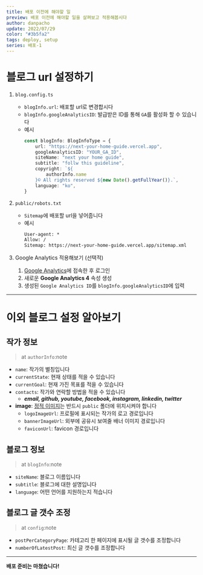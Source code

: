 ```yaml
---
title: 배포 이전에 해야할 일
preview: 배포 이전에 해야할 일을 살펴보고 적용해봅시다
author: danpacho
update: 2022/07/29
color: "#3b5fa2"
tags: deploy, setup
series: 배포-1
---
```


# 블로그 url 설정하기

1.  `blog.config.ts`

    -   `blogInfo.url`: 배포할 url로 변경합시다
    -   `blogInfo.googleAnalyticsID`: 발급받은 ID를 통해 `GA`를 활성화 할 수 있습니다
    -   예시
        ```ts {2,3}
        const blogInfo: BlogInfoType = {
            url: "https://next-your-home-guide.vercel.app",
            googleAnalyticsID: "YOUR_GA_ID",
            siteName: "next your home guide",
            subtitle: "follw this guideline",
            copyright: `${
                authorInfo.name
            }© All rights reserved ${new Date().getFullYear()}.`,
            language: "ko",
        }
        ```

2.  `public/robots.txt`

    -   `Sitemap`에 배포할 url을 넣어줍니다
    -   예시
        ```txt {3}
        User-agent: *
        Allow: /
        Sitemap: https://next-your-home-guide.vercel.app/sitemap.xml
        ```

3.  Google Analytics 적용해보기 (선택적)
    1. [Google Analytics](https://analytics.google.com)에 접속한 후 로그인
    2. 새로운 **Google Analytics 4** 속성 생성
    3. 생성된 `Google Analytics ID`를 `blogInfo.googleAnalyticsID`에 입력

---

# 이외 블로그 설정 알아보기

## 작가 정보

> at `authorInfo`:note

-   `name`: 작가의 별칭입니다
-   `currentState`: 현재 상태를 적을 수 있습니다
-   `currentGoal`: 현재 가진 목표를 적을 수 있습니다
-   `contacts`: 작가와 연락할 방법을 적을 수 있습니다
    -   _**email, github, youtube, facebook, instagram, linkedin, twitter**_
-   **image**: [정적 이미지](https://nextjs.org/docs/basic-features/static-file-serving)는 반드시 `public` 폴더에 위치시켜야 합니다
    -   `logoImageUrl`: 프로필에 표시되는 작가의 로고 경로입니다
    -   `bannerImageUrl`: 외부에 공유시 보여줄 배너 이미지 경로입니다
    -   `faviconUrl`: favicon 경로입니다

## 블로그 정보

> at `blogInfo`:note

-   `siteName`: 블로그 이름입니다
-   `subtitle`: 블로그에 대한 설명입니다
-   `language`: 어떤 언어를 지원하는지 적습니다

## 블로그 글 갯수 조정

> at `config`:note

-   `postPerCategoryPage`: 카테고리 한 페이지에 표시될 글 갯수를 조정합니다
-   `numberOfLatestPost`: 최신 글 갯수를 조정합니다

---

**배포 준비는 마쳤습니다!**
